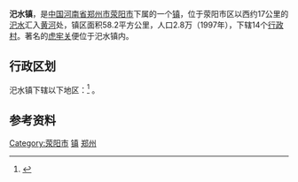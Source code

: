 {{Distinguish|氾水镇}}
{{中国乡级行政区|41/01/82/105/000}}
'''汜水镇'''，是[[中国|中国]][[河南省|河南省]][[郑州市|郑州市]][[荥阳市|荥阳市]]下属的一个[[镇|镇]]，位于荥阳市区以西约17公里的[[汜水|汜水]]汇入[[黄河|黄河]]处，镇区面积58.2平方公里，人口2.8万（1997年），下辖14个[[行政村|行政村]]。著名的[[虎牢关|虎牢关]]便位于汜水镇内。

== 行政区划 ==
汜水镇下辖以下地区：<ref>{{PRC admin/ref sgc|41/01/82/105/000}}</ref>
{{PRC admin/children|41/01/82/105/000}}。

==参考资料==
{{reflist}}

{{henan-stub}}
{{荥阳市行政区划}}

[[Category:荥阳市|Category:荥阳市]]
[[Category:郑州行政区划|镇]]
[[Category:河南建制镇|郑州]]